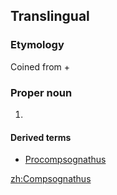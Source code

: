 ==Translingual==
{{wikipedia}}
{{wikispecies|Compsognathidae}}
===Etymology===
Coined from {{etyl|grc|mul}} {{term|κομψός||tr=kompsos|lang=grc|elegant, refined, or dainty}} + {{term|γνάθος||tr=gnathos|lang=grc|jaw}}

===Proper noun===
{{taxoninfl|i=1|g=?}}

# {{taxon|genus|family|Compsognathidae|small, [[bipedal]], [[carnivorous]] [[theropod]] [[dinosaur]]s, about the size of a [[turkey]], which lived around 150 million years ago}}

====Derived terms====
* [[Procompsognathus]]

[[zh:Compsognathus]]